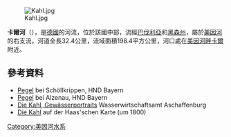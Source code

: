 {{Coord|50|3|59.4|N|8|59|29.2|E|display=title}}
[[Image:Kahl.jpg|right]]

'''卡爾河'''（{{lang-de|Kahl}}），是[[德國|德國]]的河流，位於該國中部，流經[[巴伐利亞|巴伐利亞]]和[[黑森州|黑森州]]，屬於[[美因河|美因河]]的右支流，河道全長32.4公里，流域面積198.4平方公里，河口處在[[美因河畔卡爾|美因河畔卡爾]]附近。

==參考資料==
* [http://www.hnd.bayern.de/pegel/wasserstand/pegel_wasserstand.php?pgnr=24772003&gknr=4&status=0 Pegel]{{Wayback|url=http://www.hnd.bayern.de/pegel/wasserstand/pegel_wasserstand.php?pgnr=24772003&gknr=4&status=0 |date=20170123214233 }} bei Schöllkrippen, HND Bayern
* [http://www.hnd.bayern.de/pegel/wasserstand/pegel_wasserstand.php?pgnr=24776004&gknr=4&status=0 Pegel]{{Wayback|url=http://www.hnd.bayern.de/pegel/wasserstand/pegel_wasserstand.php?pgnr=24776004&gknr=4&status=0 |date=20170108085325 }} bei Alzenau, HND Bayern
* [http://www.wwa-ab.bayern.de/fluesse_seen/gewaesserportraits/kahl/index.htm Die Kahl, Gewässerportraits]{{Wayback|url=http://www.wwa-ab.bayern.de/fluesse_seen/gewaesserportraits/kahl/index.htm |date=20181216074141 }} Wasserwirtschaftsamt Aschaffenburg
* [https://langen.ykom.de/serverlocal/diys_files//karten/fr_haas04_gross.jpg Die Kahl] auf der Haas'schen Karte (um 1800)

{{Germany-geo-stub}}
[[Category:美因河水系|Category:美因河水系]]